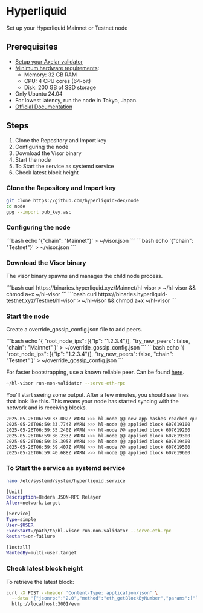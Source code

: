 # Hyperliquid


Set up your Hyperliquid Mainnet or Testnet node

## Prerequisites

- [Setup your Axelar validator](/validator/setup/overview/)
- [Minimum hardware requirements](https://github.com/hyperliquid-dex/node?tab=readme-ov-file#machine-specs):
  - Memory: 32 GB RAM
  - CPU: 4 CPU cores (64-bit)
  - Disk: 200 GB of SSD storage
- Only Ubuntu 24.04
- For lowest latency, run the node in Tokyo, Japan.
- [Official Documentation](https://github.com/hyperliquid-dex/node)

## Steps

1. Clone the Repository and Import key
2. Configuring the node
3. Download the Visor binary
4. Start the node
5. To Start the service as systemd service
6. Check latest block height

### Clone the Repository and Import key

```bash
git clone https://github.com/hyperliquid-dex/node
cd node
gpg --import pub_key.asc
```

### Configuring the node

<tabs>
  <tab-item title="Mainnet">
  ```bash
  echo '{"chain": "Mainnet"}' > ~/visor.json
```
  </tab-item>
  <tab-item title="Testnet">
  ```bash
  echo '{"chain": "Testnet"}' > ~/visor.json
```
  </tab-item>
</tabs>

### Download the Visor binary

The visor binary spawns and manages the child node process.

<tabs>
  <tab-item title="Mainnet">
  ```bash
  curl https://binaries.hyperliquid.xyz/Mainnet/hl-visor > ~/hl-visor && chmod a+x ~/hl-visor
```
  </tab-item>
  <tab-item title="Testnet">
  ```bash
  curl https://binaries.hyperliquid-testnet.xyz/Testnet/hl-visor > ~/hl-visor && chmod a+x ~/hl-visor
```
  </tab-item>
</tabs>

### Start the node

Create a override_gossip_config.json file to add peers.

<tabs>
  <tab-item title="Mainnet">
  ```bash
  echo '{ "root_node_ips": [{"Ip": "1.2.3.4"}], "try_new_peers": false, "chain": "Mainnet" }' > ~/override_gossip_config.json
```
  </tab-item>
  <tab-item title="Testnet">
  ```bash
  echo '{ "root_node_ips": [{"Ip": "1.2.3.4"}], "try_new_peers": false, "chain": "Testnet" }' > ~/override_gossip_config.json
```
  </tab-item>
</tabs>

For faster bootstrapping, use a known reliable peer. Can be found [here](https://github.com/hyperliquid-dex/node?tab=readme-ov-file#mainnet-non-validator-seed-peers).

```bash
~/hl-visor run-non-validator --serve-eth-rpc
```

You'll start seeing some output. After a few minutes, you should see lines that look like this. This means your node has started syncing with the network and is receiving blocks.

```bash
2025-05-26T06:59:33.002Z WARN >>> hl-node @@ new app hashes reached quorum: [(607619000, QuorumAppHash { app_hash: AppHash(0xdea2f303dbfd3b7ff35ce36f611b04fe014ba374aa4335c98d13ad45fdeb2de8), hot_user_to_signature: Map({User(0x263294039413b96d25e4173a5f7599f8b3801504): Signature { r: 15024870337187475934177855583910807980668016709336816709731429169110301648171, s: 32854248690306582625208056039805938696150616601288875366421013220841554508152, v: 27 }, User(0xda6816df552c3f9e0fb64979fb357800d690d79b): Signature { r: 114751974293472359118415563565619842838399373585530791311904685778851044605128, s: 51590444257588955128930540536870832896267312025069678440771644220427554236314, v: 28 }, User(0xef2364db5db6f5539aa0bc111771a94ee47637fc): Signature { r: 37360956494156882361414741657657391017527806614471200568806471041697878058839, s: 35609714563619529441463821578213079326603609419376025093650266912240809715983, v: 28 }}) })]
2025-05-26T06:59:33.774Z WARN >>> hl-node @@ applied block 607619100
2025-05-26T06:59:35.240Z WARN >>> hl-node @@ applied block 607619200
2025-05-26T06:59:36.233Z WARN >>> hl-node @@ applied block 607619300
2025-05-26T06:59:38.395Z WARN >>> hl-node @@ applied block 607619400
2025-05-26T06:59:39.407Z WARN >>> hl-node @@ applied block 607619500
2025-05-26T06:59:40.688Z WARN >>> hl-node @@ applied block 607619600
```

### To Start the service as systemd service

```bash
nano /etc/systemd/system/hyperliquid.service
```

```bash
[Unit]
Description=Hedera JSON-RPC Relayer
After=network.target

[Service]
Type=simple
User=$USER
ExecStart=/path/to/hl-visor run-non-validator --serve-eth-rpc
Restart=on-failure

[Install]
WantedBy=multi-user.target
```

### Check latest block height

To retrieve the latest block:

```bash
curl -X POST --header 'Content-Type: application/json' \
  --data '{"jsonrpc":"2.0","method":"eth_getBlockByNumber","params":["latest",false],"id":1}' \
  http://localhost:3001/evm
```
